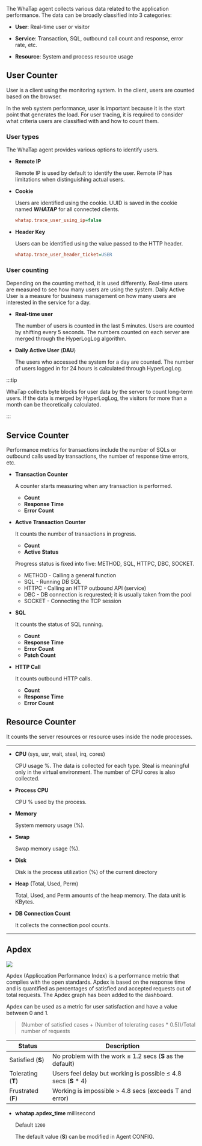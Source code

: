 The WhaTap agent collects various data related to the application performance. The data can be broadly classified into 3 categories:

-   **User**: Real-time user or visitor

-   **Service**: Transaction, SQL, outbound call count and response, error rate, etc.

-   **Resource**: System and process resource usage

## User Counter

User is a client using the monitoring system. In the client, users are counted based on the browser.

In the web system performance, user is important because it is the start point that generates the load. For user tracing, it is required to consider what criteria users are classified with and how to count them.

### User types

The WhaTap agent provides various options to identify users.

-   **Remote IP**

    Remote IP is used by default to identify the user. Remote IP has limitations when distinguishing actual users.

-   **Cookie**

    Users are identified using the cookie. UUID is saved in the cookie named **_WHATAP_** for all connected clients.

    ```ini title='whatap.conf'
    whatap.trace_user_using_ip=false
    ```

-   **Header Key**

    Users can be identified using the value passed to the HTTP header.

    ```ini title='whatap.conf'
    whatap.trace_user_header_ticket=USER
    ```

### User counting

Depending on the counting method, it is used differently. Real-time users are measured to see how many users are using the system. Daily Active User is a measure for business management on how many users are interested in the service for a day.

-   **Real-time user**

    The number of users is counted in the last 5 minutes. Users are counted by shifting every 5 seconds. The numbers counted on each server are merged through the HyperLogLog algorithm.

-   **Daily Active User** (**DAU**)

    The users who accessed the system for a day are counted. The number of users logged in for 24 hours is calculated through HyperLogLog.

:::tip

WhaTap collects byte blocks for user data by the server to count long-term users. If the data is merged by HyperLogLog, the visitors for more than a month can be theoretically calculated.

:::

## Service Counter

Performance metrics for transactions include the number of SQLs or outbound calls used by transactions, the number of response time errors, etc.

-   **Transaction Counter**

    A counter starts measuring when any transaction is performed.

    -   **Count**
    -   **Response Time**
    -   **Error Count**

-   **Active Transaction Counter**

    It counts the number of transactions in progress.

    -   **Count**
    -   **Active Status**

    Progress status is fixed into five: METHOD, SQL, HTTPC, DBC, SOCKET.

    -   METHOD - Calling a general function
    -   SQL - Running DB SQL
    -   HTTPC - Calling an HTTP outbound API (service)
    -   DBC - DB connection is requrested; it is usually taken from the pool
    -   SOCKET - Connecting the TCP session

-   **SQL**

    It counts the status of SQL running.

    -   **Count**
    -   **Response Time**
    -   **Error Count**
    -   **Patch Count**

-   **HTTP Call**

    It counts outbound HTTP calls.

    -   **Count**
    -   **Response Time**
    -   **Error Count**

## Resource Counter

It counts the server resources or resource uses inside the node processes.

* * *

-   **CPU** (sys, usr, wait, steal, irq, cores)

    CPU usage %. The data is collected for each type. Steal is meaningful only in the virtual environment. The number of CPU cores is also collected.

-   **Process CPU**

    CPU % used by the process.

-   **Memory**

    System memory usage (%).

-   **Swap**

    Swap memory usage (%).

-   **Disk**

    Disk is the process utilization (%) of the current directory

-   **Heap** (Total, Used, Perm)

    Total, Used, and Perm amounts of the heap memory. The data unit is KBytes.

-   **DB Connection Count**

    It collects the connection pool counts.

* * *

## Apdex

![](https://img.whatap.io/media/agent_php/data/tinified/apdex.png)

Apdex (Appliccation Performance Index) is a performance metric that complies with the open standards. Apdex is based on the response time and is quantified as percentages of satisfied and accepted requests out of total requests. The Apdex graph has been added to the dashboard. 

Apdex can be used as a metric for user satisfaction and have a value between 0 and 1.

> (Number of satisfied cases + (Number of tolerating cases \* 0.5))/Total number of requests

| Status             | Description                                                      |
| ------------------ | ---------------------------------------------------------------- |
| Satisfied (**S**)  | No problem with the work ≤ 1.2 secs (**S** as the default)       |
| Tolerating (**T**) | Users feel delay but working is possible ≤ 4.8 secs (**S** \* 4) |
| Frustrated (**F**) | Working is impossible > 4.8 secs (exceeds T and error)           |

-   **whatap.apdex_time** <span class='type'>millisecond</span>

    Default `1200`

    The default value (**S**) can be modified in Agent CONFIG.
